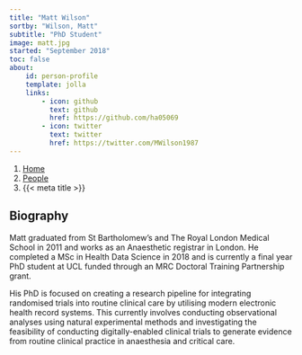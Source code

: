 ```yaml
---
title: "Matt Wilson"
sortby: "Wilson, Matt"
subtitle: "PhD Student"
image: matt.jpg
started: "September 2018"
toc: false
about:
    id: person-profile
    template: jolla
    links:
        - icon: github
          text: github
          href: https://github.com/ha05069
        - icon: twitter
          text: twitter
          href: https://twitter.com/MWilson1987
---
```


```{=html}
<nav aria-label="breadcrumb">
  <ol class="breadcrumb">
    <li class="breadcrumb-item"><a href="../../index.html">Home</a></li>
    <li class="breadcrumb-item"><a href="../../people.html">People</a></li>
    <!-- <li class="breadcrumb-item active">Academic Members</li> -->
    <li class="breadcrumb-item active" aria-current="page">{{< meta title >}}</li>
  </ol>
</nav>
```

:::{#person-profile}
:::

## Biography

Matt graduated from St Bartholomew's and The Royal London Medical School in 2011 and works as an Anaesthetic registrar in London.   He completed a MSc in Health Data Science in 2018 and is currently a final year PhD student at UCL funded through an MRC Doctoral Training Partnership grant. 

His PhD is focused on creating a research pipeline for integrating randomised trials into routine clinical care by utilising modern electronic health record systems.  This currently involves conducting observational analyses using natural experimental methods and investigating the feasibility of conducting digitally-enabled clinical trials to generate evidence from routine clinical practice in anaesthesia and critical care.
